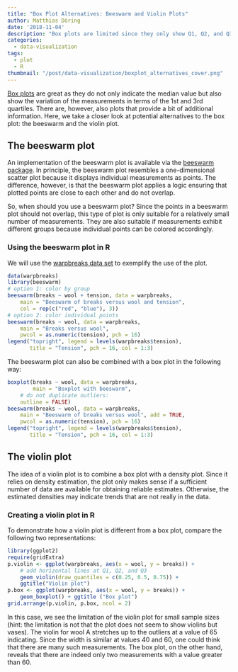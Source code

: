 ```yaml
---
title: "Box Plot Alternatives: Beeswarm and Violin Plots"
author: Matthias Döring
date: '2018-11-04'
description: "Box plots are limited since they only show Q1, Q2, and Q3. Alternatives such as the beeswarm and violin plot are discussed here."
categories:
  - data-visualization
tags:
  - plot
  - R
thumbnail: "/post/data-visualization/boxplot_alternatives_cover.png"
---
```

[Box plots](/post/data-visualization/boxplot/) are great as they do not only indicate the median value but also show the variation of the measurements in terms of the 1st and 3rd quartiles. There are, however, also plots that provide a bit of additional information. Here, we take a closer look at potential alternatives to the box plot: the beeswarm and the violin plot. 

## The beeswarm plot

An implementation of the beeswarm plot is available via the [beeswarm package](http://www.cbs.dtu.dk/~eklund/beeswarm/). In principle, the beeswarm plot resembles a one-dimensional scatter plot because it displays individual measurements as points. The difference, however, is that the beeswarm plot applies a logic ensuring that plotted points are close to each other and do not overlap.

So, when should you use a beeswarm plot? Since the points in a beeswarm plot should not overlap, this type of plot is only suitable for a relatively small number of measurements. They are also suitable if measurements exhibit different groups because individual points can be colored accordingly.

### Using the beeswarm plot in R

We will use the [warpbreaks data set](/post/statistical_test/contingency_table_tests/) to exemplify the use of the plot.

```r
data(warpbreaks)
library(beeswarm)
# option 1: color by group
beeswarm(breaks ~ wool + tension, data = warpbreaks,
    main = "Beeswarm of breaks versus wool and tension",
    col = rep(c("red", "blue"), 3))
# option 2: color individual points
beeswarm(breaks ~ wool, data = warpbreaks,
    main = "Breaks versus wool",
    pwcol = as.numeric(tension), pch = 16)
legend("topright", legend = levels(warpbreaks$tension),
       title = "Tension", pch = 16, col = 1:3)

```

The beeswarm plot can also be combined with a box plot in the following way:

```r
boxplot(breaks ~ wool, data = warpbreaks, 
        main = "Boxplot with beeswarm",
    # do not duplicate outliers:
    outline = FALSE)
beeswarm(breaks ~ wool, data = warpbreaks,
    main = "Beeswarm of breaks versus wool", add = TRUE,
    pwcol = as.numeric(tension), pch = 16)
legend("topright", legend = levels(warpbreaks$tension),
       title = "Tension", pch = 16, col = 1:3)
```

## The violin plot

The idea of a violin plot is to combine a box plot with a density plot. Since it relies on density estimation, the plot only makes sense if a sufficient number of data are available for obtaining reliable estimates. Otherwise, the estimated densities may indicate trends that are not really in the data. 

### Creating a violin plot in R

To demonstrate how a violin plot is different from a box plot, compare the following two representations:

```r
library(ggplot2)
require(gridExtra)
p.violin <- ggplot(warpbreaks, aes(x = wool, y = breaks)) +
    # add horizontal lines at Q1, Q2, and Q3
    geom_violin(draw_quantiles = c(0.25, 0.5, 0.75)) +
    ggtitle("Violin plot")
p.box <- ggplot(warpbreaks, aes(x = wool, y = breaks)) +
    geom_boxplot() + ggtitle ("Box plot")
grid.arrange(p.violin, p.box, ncol = 2)
```
In this case, we see the limitation of the violin plot for small sample sizes (hint: the limitation is not that the plot does not seem to show violins but vases). The violin for wool A stretches up to the outliers at a value of 65 indicating. Since the width is similar at values 40 and 60, one could think that there are many such measurements. The box plot, on the other hand, reveals that there are indeed only two measurements with a value greater than 60. 
